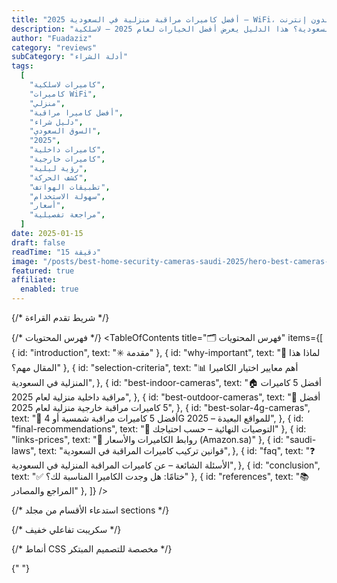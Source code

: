 ```yaml
---
title: "أفضل كاميرات مراقبة منزلية في السعودية 2025 – WiFi، لاسلكية، وبدون إنترنت"
description: "هل تبحث عن كاميرا مراقبة منزلية موثوقة في السعودية؟ هذا الدليل يعرض أفضل الخيارات لعام 2025 – لاسلكية، WiFi، وبدون إنترنت – مع مواصفات وأسعار ومصادر موثوقة."
author: "Fuadaziz"
category: "reviews"
subCategory: "أدلة الشراء"
tags:
  [
    "كاميرات لاسلكية",
    "كاميرات WiFi",
    "منزلي",
    "أفضل كاميرا مراقبة",
    "دليل شراء",
    "السوق السعودي",
    "2025",
    "كاميرات داخلية",
    "كاميرات خارجية",
    "رؤية ليلية",
    "كشف الحركة",
    "تطبيقات الهواتف",
    "سهولة الاستخدام",
    "أسعار",
    "مراجعة تفصيلية",
  ]
date: 2025-01-15
draft: false
readTime: "15 دقيقة"
image: "/posts/best-home-security-cameras-saudi-2025/hero-best-cameras-saudi-2025.jpg"
featured: true
affiliate:
  enabled: true
---
```



{/* شريط تقدم القراءة */}
<div
  id="reading-progress-container"
  class="fixed top-0 left-0 w-full h-1 bg-gray-200 dark:bg-gray-700 z-50"
>
  <div
    id="reading-progress-bar"
    class="h-1 bg-gradient-to-r from-blue-500 via-purple-500 to-pink-500 transition-all duration-300 ease-out"
    style="width: 0%"
  ></div>
</div>

{/* فهرس المحتويات */}
<TableOfContents
  title="🗂️ فهرس المحتويات"
  items={[
    { id: "introduction", text: "✳️ مقدمة" },
    { id: "why-important", text: "📌 لماذا هذا المقال مهم؟" },
    {
      id: "selection-criteria",
      text: "📊 أهم معايير اختيار الكاميرا المنزلية في السعودية",
    },
    {
      id: "best-indoor-cameras",
      text: "🏠 أفضل 5 كاميرات مراقبة داخلية منزلية لعام 2025",
    },
    {
      id: "best-outdoor-cameras",
      text: "🏡 أفضل 5 كاميرات مراقبة خارجية منزلية لعام 2025",
    },
    {
      id: "best-solar-4g-cameras",
      text: "📡 أفضل 5 كاميرات مراقبة شمسية أو 4G للمواقع البعيدة – 2025",
    },
    { id: "final-recommendations", text: "📌 التوصيات النهائية – حسب احتياجك" },
    { id: "links-prices", text: "🧾 روابط الكاميرات والأسعار (Amazon.sa)" },
    {
      id: "saudi-laws",
      text: "قوانين تركيب كاميرات المراقبة في السعودية",
    },
    {
      id: "faq",
      text: "❓ الأسئلة الشائعة – عن كاميرات المراقبة المنزلية في السعودية",
    },
    { id: "conclusion", text: "✅ ختامًا: هل وجدت الكاميرا المناسبة لك؟" },
    { id: "references", text: "📚 المراجع والمصادر" },
  ]}
/>

{/* استدعاء الأقسام من مجلد sections */}
<Intro />
<WhyImportant />
<SelectionCriteria />
<IndoorCameras />
<OutdoorCameras />
<SolarCameras />
<Recommendations />
<LinksPrices />
<SaudiLaws />
<FAQ />
<Conclusion />
<References />


  
{/* سكريبت تفاعلي خفيف */}

<script>
  {`
    // شريط تقدم القراءة
    function updateReadingProgress() {
      const winScroll = document.body.scrollTop || document.documentElement.scrollTop;
      const height = document.documentElement.scrollHeight - document.documentElement.clientHeight;
      const scrolled = (winScroll / height) * 100;
      const progressBar = document.getElementById("reading-progress-bar");
      if (progressBar) {
        progressBar.style.width = scrolled + "%";
      }
    }

    // تحديث التقدم عند التمرير
    window.addEventListener('scroll', updateReadingProgress, { passive: true });

    // تفعيل الأكورديون للأسئلة الشائعة
    document.addEventListener('DOMContentLoaded', function() {
      const accordionItems = document.querySelectorAll('.faq-item');
      
      accordionItems.forEach(item => {
        const question = item.querySelector('.faq-question');
        const answer = item.querySelector('.faq-answer');
        const icon = item.querySelector('.faq-icon');
        
        question.addEventListener('click', function() {
          // إغلاق جميع الأكورديونات الأخرى
          accordionItems.forEach(otherItem => {
            if (otherItem !== item) {
              otherItem.querySelector('.faq-answer').style.maxHeight = '0px';
              otherItem.querySelector('.faq-icon').style.transform = 'rotate(0deg)';
              otherItem.querySelector('.faq-icon').textContent = '+';
            }
          });
          
          // تبديل حالة الأكورديون الحالي
          const isOpen = answer.style.maxHeight !== '0px' && answer.style.maxHeight !== '';
          
          if (isOpen) {
            answer.style.maxHeight = '0px';
            icon.style.transform = 'rotate(0deg)';
            icon.textContent = '+';
          } else {
            answer.style.maxHeight = answer.scrollHeight + 'px';
            icon.style.transform = 'rotate(45deg)';
            icon.textContent = '×';
          }
        });
      });
    });

    // تأثير hover للروابط التابعة
    document.addEventListener('DOMContentLoaded', function() {
      const affiliateLinks = document.querySelectorAll('a[href*="amazon"], a[href*="affiliate"], .affiliate-link');
      affiliateLinks.forEach(link => {
        link.classList.add('affiliate-link-enhanced');
        link.addEventListener('mouseenter', function() {
          this.style.transform = 'scale(1.02)';
          this.style.boxShadow = '0 8px 25px rgba(59, 130, 246, 0.15)';
        });
        link.addEventListener('mouseleave', function() {
          this.style.transform = 'scale(1)';
          this.style.boxShadow = 'none';
        });
      });
    });

    // تأثير الظهور التدريجي للعناصر
    const observerOptions = {
      threshold: 0.1,
      rootMargin: '0px 0px -50px 0px'
    };

    const observer = new IntersectionObserver((entries) => {
      entries.forEach(entry => {
        if (entry.isIntersecting) {
          entry.target.style.opacity = '1';
          entry.target.style.transform = 'translateY(0)';
        }
      });
    }, observerOptions);

    // تطبيق التأثير على العناصر
    document.addEventListener('DOMContentLoaded', function() {
      const animatedElements = document.querySelectorAll('.fade-in-up');
      animatedElements.forEach(el => {
        el.style.opacity = '0';
        el.style.transform = 'translateY(30px)';
        el.style.transition = 'opacity 0.6s ease-out, transform 0.6s ease-out';
        observer.observe(el);
      });
    });

    // تأثير تفاعلي لبطاقات المنتجات
    document.addEventListener('DOMContentLoaded', function() {
      const productCards = document.querySelectorAll('.product-card');
      productCards.forEach(card => {
        card.addEventListener('mouseenter', function() {
          this.style.transform = 'translateY(-8px) scale(1.02)';
          this.style.boxShadow = '0 20px 40px rgba(0,0,0,0.1)';
        });
        card.addEventListener('mouseleave', function() {
          this.style.transform = 'translateY(0) scale(1)';
          this.style.boxShadow = '0 4px 15px rgba(0,0,0,0.05)';
        });
      });
    });

    // حساب الوفورات في الأسعار
    function calculateSavings(originalPrice, currentPrice) {
      const savings = originalPrice - currentPrice;
      const percentage = Math.round((savings / originalPrice) * 100);
      return { savings, percentage };
    }
  `}
</script>

{/* أنماط CSS مخصصة للتصميم المبتكر */}

<style>
  {`
    .affiliate-link-enhanced {
      transition: all 0.3s cubic-bezier(0.4, 0, 0.2, 1);
      border-radius: 12px;
      padding: 0.75rem 1.5rem;
      background: linear-gradient(135deg, #667eea 0%, #764ba2 100%);
      color: white;
      font-weight: 600;
      text-decoration: none;
      display: inline-flex;
      align-items: center;
      box-shadow: 0 4px 15px rgba(102, 126, 234, 0.3);
      position: relative;
      overflow: hidden;
    }

    .affiliate-link-enhanced::before {
      content: '';
      position: absolute;
      top: 0;
      left: -100%;
      width: 100%;
      height: 100%;
      background: linear-gradient(90deg, transparent, rgba(255,255,255,0.2), transparent);
      transition: left 0.5s;
    }

    .affiliate-link-enhanced:hover::before {
      left: 100%;
    }

    .product-card {
      transform: translateY(0);
      transition: all 0.4s cubic-bezier(0.175, 0.885, 0.32, 1.275);
      background: linear-gradient(145deg, #ffffff, #f8f9fa);
      border-radius: 20px;
      box-shadow: 0 4px 15px rgba(0, 0, 0, 0.05);
      position: relative;
      overflow: hidden;
    }

    .dark .product-card {
      background: linear-gradient(145deg, #23272f 0%, #181c20 100%);
      box-shadow: 0 2px 8px rgba(0,0,0,0.18);
      color: #e3e6eb;
    }

    .price-badge {
      background: linear-gradient(135deg, #ff6b6b, #ee5a52);
      color: white;
      padding: 0.5rem 1rem;
      border-radius: 20px;
      font-weight: 700;
      font-size: 1.1rem;
      box-shadow: 0 4px 15px rgba(255, 107, 107, 0.3);
      animation: pulse-price 2s infinite;
    }

    @keyframes pulse-price {
      0%, 100% { 
        transform: scale(1);
        box-shadow: 0 4px 15px rgba(255, 107, 107, 0.3);
      }
      50% { 
        transform: scale(1.05);
        box-shadow: 0 6px 20px rgba(255, 107, 107, 0.4);
      }
    }

    .gradient-text {
      background: linear-gradient(135deg, #667eea 0%, #764ba2 100%);
      -webkit-background-clip: text;
      -webkit-text-fill-color: transparent;
      background-clip: text;
    }

    .section-title {
      position: relative;
      padding-bottom: 1rem;
      margin-bottom: 2rem;
    }

    .section-title::after {
      content: '';
      position: absolute;
      bottom: 0;
      right: 0;
      width: 60px;
      height: 4px;
      background: linear-gradient(135deg, #667eea 0%, #764ba2 100%);
      border-radius: 2px;
    }

    .feature-icon {
      width: 60px;
      height: 60px;
      border-radius: 50%;
      background: linear-gradient(135deg, #667eea 0%, #764ba2 100%);
      display: flex;
      align-items: center;
      justify-content: center;
      color: white;
      font-size: 1.5rem;
      margin-bottom: 1rem;
      box-shadow: 0 8px 25px rgba(102, 126, 234, 0.3);
    }

    .comparison-table {
      background: white;
      border-radius: 20px;
      overflow: hidden;
      box-shadow: 0 10px 40px rgba(0, 0, 0, 0.05);
    }

    .dark .comparison-table {
      background: #23272f;
      box-shadow: 0 4px 18px rgba(0,0,0,0.22);
      color: #e3e6eb;
    }

    .rating-stars {
      color: #fbbf24;
      font-size: 1.2rem;
    }

    .pros-cons-item {
      position: relative;
      padding-right: 2rem;
      margin-bottom: 0.5rem;
    }

    .pros-cons-item::before {
      content: '';
      position: absolute;
      right: 0;
      top: 0.5rem;
      width: 8px;
      height: 8px;
      border-radius: 50%;
    }

    .pros-item::before {
      background: #10b981;
    }

    .cons-item::before {
      background: #ef4444;
    }

    .price-tag {
      background: linear-gradient(135deg, #10b981 0%, #059669 100%);
      color: white;
      padding: 0.5rem 1rem;
      border-radius: 25px;
      font-weight: 700;
      display: inline-block;
      transform: rotate(-5deg);
      box-shadow: 0 4px 15px rgba(16, 185, 129, 0.3);
    }

    .save-badge {
      background: linear-gradient(135deg, #f59e0b 0%, #d97706 100%);
      color: white;
      padding: 0.25rem 0.75rem;
      border-radius: 15px;
      font-size: 0.875rem;
      font-weight: 600;
      display: inline-block;
    }

    /* تحسين الوضع الليلي للنصوص والخلفيات العامة */
    .dark body, .dark .intro-section, .dark .market-situation, .dark .solution-intro, .dark .simplicity-promise, .dark .final-promise {
      background: #181c20 !important;
      color: #e3e6eb !important;
    }
    .dark .questioning-section, .dark .confusion-questions, .dark .criteria-card, .dark .feature-icon {
      background: #23272f !important;
      color: #e3e6eb !important;
      border-color: #23272f44 !important;
    }
    .dark .section-title, .dark .section-title::after {
      color: #e3e6eb !important;
      background: none !important;
    }
    .dark .opening-question {
      background: linear-gradient(90deg, #7f9cf5 0%, #a78bfa 100%) !important;
      -webkit-background-clip: text;
      -webkit-text-fill-color: transparent;
      background-clip: text;
    }
    .dark .final-promise {
      background: linear-gradient(90deg, #23272f 0%, #23272f 100%) !important;
      color: #e3e6eb !important;
    }
    .dark .price-badge, .dark .price-tag, .dark .save-badge {
      filter: brightness(0.95) contrast(1.1);
    }
    .dark .pros-item::before {
      background: #34d399 !important;
    }
    .dark .cons-item::before {
      background: #f87171 !important;
    }
    .dark .reading-progress-bar {
      background: linear-gradient(90deg, #6366f1 0%, #a78bfa 100%) !important;
    }
    /* --- تخصيص الفهرس في الوضع الليلي --- */
    .dark .toc-container, .dark .toc, .dark .bg-gradient-to-br {
      background: #1e1b4b !important;
      color: #fff !important;
      box-shadow: 0 4px 20px rgba(0,0,0,0.15);
      border-radius: 16px;
    }
    .dark .toc-container h2, .dark .toc-title, .dark .toc .toc-title {
      color: #c4b5fd !important;
      font-weight: 700;
      font-size: 1.4rem;
      letter-spacing: 0.3px;
    }
    .dark .toc a, .dark .toc li, .dark .toc .toc-link {
      color: #e0e7ff !important;
      font-weight: 400;
      font-size: 1rem;
    }
    .dark .toc a:hover, .dark .toc .toc-link:hover {
      color: #a78bfa !important;
      text-decoration: none;
      background: rgba(124,58,237,0.1);
      border-radius: 6px;
      padding: 2px 6px;
    }
    /* --- تخصيص عناوين H2 في الوضع الليلي --- */
    .dark h2, .dark .prose h2 {
      color: #f3f4f6 !important;
      font-weight: 800 !important;
      font-size: 1.8rem !important;
      letter-spacing: 0.2px;
      margin-top: 2rem !important;
      margin-bottom: 1rem !important;
      line-height: 1.3;
    }
    .dark h2 strong, .dark .prose h2 strong {
      color: #c4b5fd !important;
    }
    /* تخصيص زر الفهرس */
    .dark .toc-btn, .dark .toc-toggle-btn, .dark button {
      background: #4338ca !important;
      color: #fff !important;
      font-weight: 600;
      border-radius: 8px;
      box-shadow: 0 2px 8px rgba(67,56,202,0.2);
      border: none;
    }
    .dark .toc-btn:hover, .dark .toc-toggle-btn:hover, .dark button:hover {
      background: #6366f1 !important;
      color: #fff !important;
      transform: translateY(-1px);
      box-shadow: 0 4px 12px rgba(67,56,202,0.3);
    }
  `}
</style>{" "}
